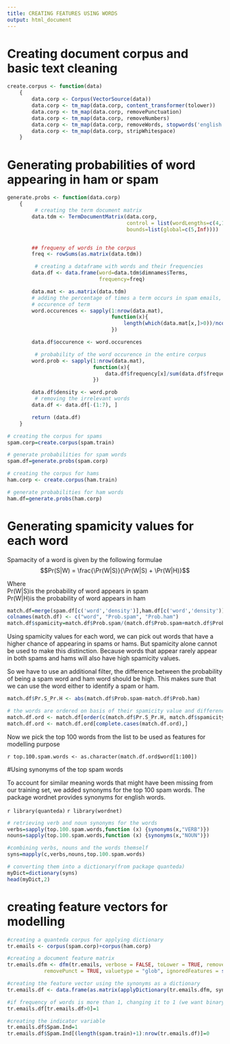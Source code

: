 ```yaml
---
title: CREATING FEATURES USING WORDS 
output: html_document
---
```

# Creating document corpus and basic text cleaning
```r
create.corpus <- function(data)
    {
        data.corp <- Corpus(VectorSource(data))
        data.corp <- tm_map(data.corp, content_transformer(tolower))
        data.corp <- tm_map(data.corp, removePunctuation)
        data.corp <- tm_map(data.corp, removeNumbers)
        data.corp <- tm_map(data.corp, removeWords, stopwords('english'))
        data.corp <- tm_map(data.corp, stripWhitespace)
    }

```
# Generating probabilities of word appearing in ham or spam
``` r
generate.probs <- function(data.corp)
    {
         # creating the term document matrix
        data.tdm <- TermDocumentMatrix(data.corp,
                                       control = list(wordLengths=c(4,15),
                                       bounds=list(global=c(5,Inf))))


        ## frequeny of words in the corpus
        freq <- rowSums(as.matrix(data.tdm))

         # creating a dataframe with words and their frequencies
        data.df <- data.frame(word=data.tdm$dimnames$Terms,
                              frequency=freq)

        data.mat <- as.matrix(data.tdm)
        # adding the percentage of times a term occurs in spam emails, i.e. the probability of
        # occurence of term
        word.occurences <- sapply(1:nrow(data.mat),
                                  function(x){
                                      length(which(data.mat[x,]>0))/ncol(data.mat)
                                  })

        data.df$occurence <- word.occurences

         # probability of the word occurence in the entire corpus
        word.prob <- sapply(1:nrow(data.mat),
                            function(x){
                                data.df$frequency[x]/sum(data.df$frequency)
                            })

        data.df$density <- word.prob
         # removing the irrelevant words
        data.df <- data.df[-(1:7), ]

        return (data.df)
    }

```
``` r
# creating the corpus for spams
spam.corp=create.corpus(spam.train)

# generate probabilities for spam words
spam.df=generate.probs(spam.corp)

# creating the corpus for hams
ham.corp <- create.corpus(ham.train)

# generate probabilities for ham words
ham.df=generate.probs(ham.corp)
```

# Generating spamicity values for each word

Spamacity of a word is given by the following formulae  
$$Pr(S|W) = \frac{\Pr(W|S)}{\Pr(W|S) + \Pr(W|H)}$$

Where  
Pr(W|S)is the  probability of word appears in spam  
Pr(W|H)is the  probability of word appears in ham  


```r
match.df=merge(spam.df[c('word','density')],ham.df[c('word','density')],by='word',all.x=F,all.y=F)  
colnames(match.df) <- c("word", "Prob.spam", "Prob.ham")  
match.df$spamicity=match.df$Prob.spam/(match.df$Prob.spam+match.df$Prob.ham)
```
Using spamicity values for each word, we can pick out words that have a higher chance of appearing
in spams or hams. But spamicity alone cannot be used to make this distinction. Because words that
appear rarely appear in both spams and hams will also have high spamicity values.
  
So we have to use an additional filter, the difference between the probability of being a spam word
and ham word should be high. This makes sure that we can use the word either to identify a spam or ham.
``` r
match.df$Pr.S_Pr.H <- abs(match.df$Prob.spam-match.df$Prob.ham)

# the words are ordered on basis of their spamicity value and difference in probs
match.df.ord <- match.df[order(c(match.df$Pr.S_Pr.H, match.df$spamicity), decreasing = TRUE), ]  
match.df.ord <- match.df.ord[complete.cases(match.df.ord),]
```

Now we pick the top 100 words from the list to be used as features for modelling purpose

`r top.100.spam.words <- as.character(match.df.ord$word[1:100])`


#Using synonyms of the top spam words

To account for similar meaning words that might have been missing from our training set,
we added synonyms for the top 100 spam words.
The package wordnet provides synonyms for english words.


`r library(quanteda)`
`r library(wordnet)`
``` r
# retrieving verb and noun synonyms for the words
verbs=sapply(top.100.spam.words,function (x) {synonyms(x,"VERB")})
nouns=sapply(top.100.spam.words,function (x) {synonyms(x,"NOUN")})

#combining verbs, nouns and the words themself 
syns=mapply(c,verbs,nouns,top.100.spam.words)

# converting them into a dictionary(from package quanteda)
myDict=dictionary(syns)
head(myDict,2)

```
# creating feature vectors for modelling
``` r
#creating a quanteda corpus for applying dictionary
tr.emails <- corpus(spam.corp)+corpus(ham.corp)

#creating a document feature matrix
tr.emails.dfm <- dfm(tr.emails, verbose = FALSE, toLower = TRUE, removeNumbers = TRUE,
            removePunct = TRUE, valuetype = "glob", ignoredFeatures = stopwords("english"))

#creating the feature vector using the synonyms as a dictionary
tr.emails.df <- data.frame(as.matrix(applyDictionary(tr.emails.dfm, synDict, valuetype = "glob")))

#if frequency of words is more than 1, changing it to 1 (we want binary values for features)
tr.emails.df[tr.emails.df>0]=1

#creating the indicator variable
tr.emails.df$Spam.Ind=1
tr.emails.df$Spam.Ind[(length(spam.train)+1):nrow(tr.emails.df)]=0

```
